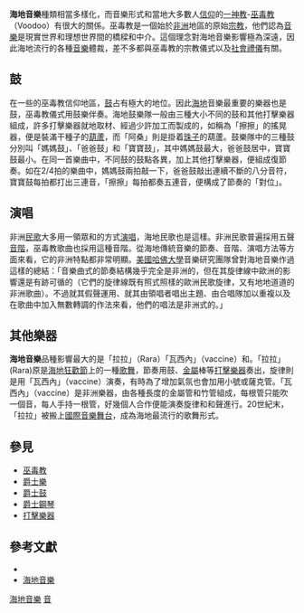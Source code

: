 '''海地音樂'''種類相當多樣化，而音樂形式和當地大多數人[[信仰|信仰]]的[[一神教|一神教]]-[[巫毒教|巫毒教]]（Voodoo）有很大的關係。巫毒教是一個始於[[非洲|非洲]]地區的原始[[宗教|宗教]]，他們認為[[音樂|音樂]]是現實世界和理想世界間的橋樑和中介。這個理念對海地音樂影響極為深遠，因此海地流行的各種[[音樂|音樂]]體裁，差不多都與巫毒教的宗教儀式以及[[社會|社會]][[禮儀|禮儀]]有關。

== 鼓 ==
在一些的巫毒教信仰地區，[[鼓|鼓]]占有極大的地位。因此[[海地|海地]]音樂最重要的樂器也是鼓，巫毒教儀式用鼓樂伴奏。海地鼓樂隊一般由三種大小不同的鼓和其他打擊樂器組成，許多打擊樂器就地取材、經過少許加工而製成的，如稱為「擦擦」的搖晃器，便是裝滿干種子的[[葫蘆|葫蘆]]，而「阿桑」則是掛着[[珍珠|珠子]]的葫蘆。鼓樂隊中的三種鼓分別叫「媽媽鼓」、「爸爸鼓」和「寶寶鼓」，其中媽媽鼓最大，爸爸鼓居中，寶寶鼓最小。在同一首樂曲中，不同鼓的鼓點各異，加上其他打擊樂器，便組成復節奏。如在2/4拍的樂曲中，媽媽鼓兩拍敲一下，爸爸鼓敲出連續不斷的八分音符，寶寶鼓每拍都打出三連音，「擦擦」每拍都奏五連音，便構成了節奏的「對位」。

== 演唱 ==
非洲[[民歌|民歌]]大多用一領眾和的方式[[演唱|演唱]]，海地民歌也是這樣。非洲民歌普遍採用五聲[[音階|音階]]，巫毒教歌曲也採用這種音階。從海地傳統音樂的節奏、音階、演唱方法等方面來看，它的非洲特點都非常明顯。[[美國|美國]][[哈佛大學|哈佛大學]]音樂研究團隊曾對海地音樂作過這樣的總結：「音樂曲式的節奏結構幾乎完全是非洲的，但在其旋律線中歐洲的影響還是有跡可循的（它們的旋律線既有照式照樣的歐洲民歌旋律，又有地地道道的非洲歌曲）。不過就其假聲運用、就其由領唱者唱出主題、由合唱隊加以重複以及在歌曲中加入無數轉調的作法來看，他們的唱法是非洲式的。」

== 其他樂器 ==
'''海地音樂'''品種影響最大的是「拉拉」（Rara）「瓦西內」（vaccine）和。「拉拉」(Rara)原是[[海地狂歡節|海地狂歡節]]上的一種[[歌舞|歌舞]]，節奏用鼓、[[金屬|金屬]]棒等[[打擊樂器|打擊樂器]]奏出，旋律則是用「瓦西內」（vaccine）演奏，有時為了增加氣氛也會加用小號或薩克管。「瓦西內」（vaccine）是非洲樂器，由各種長度的金屬管和竹管組成，每根管只能吹一個音，每人手持一根管，好幾個人合作便能演奏旋律和和聲進行。20世紀末，「拉拉」被搬上[[國際|國際]][[音樂節|音樂舞台]]，成為海地最流行的歌舞形式。

== 參見 ==
*[[巫毒教|巫毒教]]
*[[爵士樂|爵士樂]]
*[[爵士鼓|爵士鼓]]
*[[爵士鋼琴|爵士鋼琴]]
*[[打擊樂器|打擊樂器]]

== 參考文獻 ==
*[http://gov.ht/ ] {{Wayback|url=http://gov.ht/ |date=20110430231255 }}
*[http://www.pbase.com/perrona/haiti_photo_haiti 海地音樂] {{Wayback|url=http://www.pbase.com/perrona/haiti_photo_haiti |date=20070606151811 }}

{{美洲題目|音樂}}

[[Category:海地音樂|]]
[[Category:海地文化|音]]